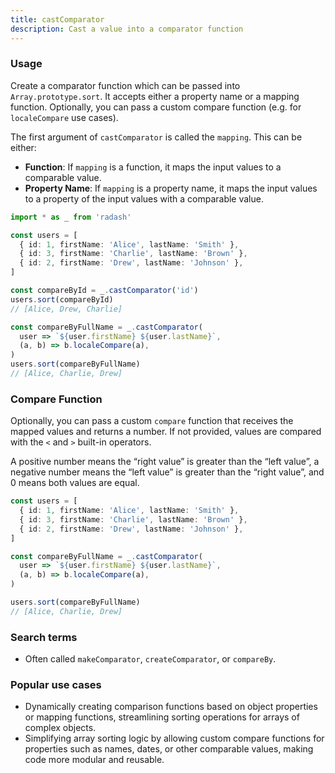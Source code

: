 ```yaml
---
title: castComparator
description: Cast a value into a comparator function
---
```


### Usage

Create a comparator function which can be passed into `Array.prototype.sort`. It accepts either a property name or a mapping function. Optionally, you can pass a custom compare function (e.g. for `localeCompare` use cases).

The first argument of `castComparator` is called the `mapping`. This can be either:

- **Function**: If `mapping` is a function, it maps the input values to a comparable value.
- **Property Name**: If `mapping` is a property name, it maps the input values to a property of the input values with a comparable value.

```ts
import * as _ from 'radash'

const users = [
  { id: 1, firstName: 'Alice', lastName: 'Smith' },
  { id: 3, firstName: 'Charlie', lastName: 'Brown' },
  { id: 2, firstName: 'Drew', lastName: 'Johnson' },
]

const compareById = _.castComparator('id')
users.sort(compareById)
// [Alice, Drew, Charlie]

const compareByFullName = _.castComparator(
  user => `${user.firstName} ${user.lastName}`,
  (a, b) => b.localeCompare(a),
)
users.sort(compareByFullName)
// [Alice, Charlie, Drew]
```

### Compare Function

Optionally, you can pass a custom `compare` function that receives the mapped values and returns a number. If not provided, values are compared with the `<` and `>` built-in operators.

A positive number means the “right value” is greater than the “left value”, a negative number means the “left value” is greater than the “right value”, and 0 means both values are equal.

```ts
const users = [
  { id: 1, firstName: 'Alice', lastName: 'Smith' },
  { id: 3, firstName: 'Charlie', lastName: 'Brown' },
  { id: 2, firstName: 'Drew', lastName: 'Johnson' },
]

const compareByFullName = _.castComparator(
  user => `${user.firstName} ${user.lastName}`,
  (a, b) => b.localeCompare(a),
)

users.sort(compareByFullName)
// [Alice, Charlie, Drew]
```

### Search terms

- Often called `makeComparator`, `createComparator`, or `compareBy`.

### Popular use cases

- Dynamically creating comparison functions based on object properties or mapping functions, streamlining sorting operations for arrays of complex objects.
- Simplifying array sorting logic by allowing custom compare functions for properties such as names, dates, or other comparable values, making code more modular and reusable.

